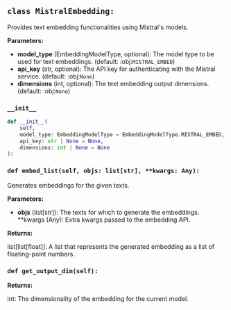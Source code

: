 <a id="camel.embeddings.mistral_embedding"></a>

<a id="camel.embeddings.mistral_embedding.MistralEmbedding"></a>

## `class MistralEmbedding:`

Provides text embedding functionalities using Mistral's models.

**Parameters:**

- **model_type** (EmbeddingModelType, optional): The model type to be used for text embeddings. (default: :obj:`MISTRAL_EMBED`)
- **api_key** (str, optional): The API key for authenticating with the Mistral service. (default: :obj:`None`)
- **dimensions** (int, optional): The text embedding output dimensions. (default: :obj:`None`)

<a id="camel.embeddings.mistral_embedding.MistralEmbedding.__init__"></a>

### `__init__`

```python
def __init__(
    self,
    model_type: EmbeddingModelType = EmbeddingModelType.MISTRAL_EMBED,
    api_key: str | None = None,
    dimensions: int | None = None
):
```

<a id="camel.embeddings.mistral_embedding.MistralEmbedding.embed_list"></a>

### `def embed_list(self, objs: list[str], **kwargs: Any):`

Generates embeddings for the given texts.

**Parameters:**

- **objs** (list[str]): The texts for which to generate the embeddings. **kwargs (Any): Extra kwargs passed to the embedding API.

**Returns:**

  list[list[float]]: A list that represents the generated embedding
as a list of floating-point numbers.

<a id="camel.embeddings.mistral_embedding.MistralEmbedding.get_output_dim"></a>

### `def get_output_dim(self):`

**Returns:**

  int: The dimensionality of the embedding for the current model.
